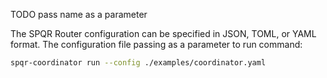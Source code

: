 TODO pass name as a parameter

The SPQR Router configuration can be specified in JSON, TOML, or YAML format. The configuration file passing as a parameter to run command:

```bash
spqr-coordinator run --config ./examples/coordinator.yaml
```